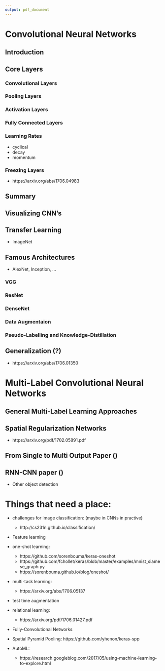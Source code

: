 ```yaml
---
output: pdf_document
---
```


# Convolutional Neural Networks

## Introduction

## Core Layers

### Convolutional Layers

### Pooling Layers

### Activation Layers

### Fully Connected Layers

### Learning Rates

+ cyclical
+ decay
+ momentum

### Freezing Layers

+ https://arxiv.org/abs/1706.04983

## Summary

## Visualizing CNN's

## Transfer Learning

+ ImageNet

## Famous Architectures

+ AlexNet, Inception, ...

### VGG

### ResNet

### DenseNet

### Data Augmentaion

### Pseudo-Labelling and Knowledge-Distillation

## Generalization (?)

+ https://arxiv.org/abs/1706.01350

# Multi-Label Convolutional Neural Networks

## General Multi-Label Learning Approaches

## Spatial Regularization Networks

+ https://arxiv.org/pdf/1702.05891.pdf

## From Single to Multi Output Paper ()

## RNN-CNN paper ()

+ Other object detection

# Things that need a place:

+ challenges for image classification: (maybe in CNNs in practive)

    + http://cs231n.github.io/classification/

+ Feature learning
+ one-shot learning:

    + https://github.com/sorenbouma/keras-oneshot
    + https://github.com/fchollet/keras/blob/master/examples/mnist_siamese_graph.py
    + https://sorenbouma.github.io/blog/oneshot/
    
+ multi-task learning:

    + https://arxiv.org/abs/1706.05137
    
+ test time augmentation
+ relational learning: 

    + https://arxiv.org/pdf/1706.01427.pdf

+ Fully-Convolutional Networks
+ Spatial Pyramid Pooling: https://github.com/yhenon/keras-spp
+ AutoML:

    + https://research.googleblog.com/2017/05/using-machine-learning-to-explore.html


